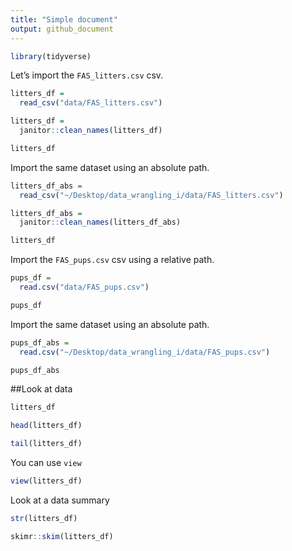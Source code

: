 ```yaml
---
title: "Simple document"
output: github_document
---
```


```r
library(tidyverse)
```

Let's import the `FAS_litters.csv` csv.

```r
litters_df = 
  read_csv("data/FAS_litters.csv")

litters_df = 
  janitor::clean_names(litters_df)

litters_df
```

Import the same dataset using an absolute path.

```r
litters_df_abs = 
  read_csv("~/Desktop/data_wrangling_i/data/FAS_litters.csv")

litters_df_abs = 
  janitor::clean_names(litters_df_abs)

litters_df
```

Import the `FAS_pups.csv` csv using a relative path.

```r
pups_df = 
  read.csv("data/FAS_pups.csv")

pups_df
```

Import the same dataset using an absolute path.

```r
pups_df_abs = 
  read.csv("~/Desktop/data_wrangling_i/data/FAS_pups.csv")

pups_df_abs
```

##Look at data

```r
litters_df

head(litters_df)

tail(litters_df)
```

You can use `view`

```r
view(litters_df)
```

Look at a data summary

```r
str(litters_df)

skimr::skim(litters_df)
```

